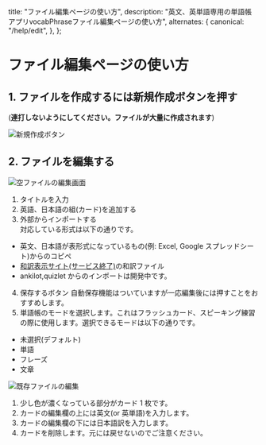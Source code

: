   title: "ファイル編集ページの使い方",
  description:
    "英文、英単語専用の単語帳アプリvocabPhraseファイル編集ページの使い方",
  alternates: {
    canonical: "/help/edit",
  },
};

# ファイル編集ページの使い方

## 1. ファイルを作成するには新規作成ボタンを押す

(**連打しないようにしてください。ファイルが大量に作成されます**)

![新規作成ボタン](/img/create-button.webp)

## 2. ファイルを編集する

![空ファイルの編集画面](/img/newfile-edit.webp)

1. タイトルを入力
2. 英語、日本語の組(カード)を追加する
3. 外部からインポートする  
   対応している形式は以下の通りです。

- 英文、日本語が表形式になっているもの(例: Excel, Google スプレッドシート)からのコピペ
- [和訳表示サイト(サービス終了)](https://chakkun1121.github.io/view-english)の和訳ファイル
- ankilot,quizlet からのインポートは開発中です。

4. 保存するボタン 自動保存機能はついていますが一応編集後には押すことをおすすめします。
5. 単語帳のモードを選択します。これはフラッシュカード、スピーキング練習の際に使用します。選択できるモードは以下の通りです。

- 未選択(デフォルト)
- 単語
- フレーズ
- 文章

![既存ファイルの編集](/img/edit-file.webp)

1. 少し色が濃くなっている部分がカード 1 枚です。
2. カードの編集欄の上には英文(or 英単語)を入力します。
3. カードの編集欄の下には日本語訳を入力します。
4. カードを削除します。元には戻せないのでご注意ください。
